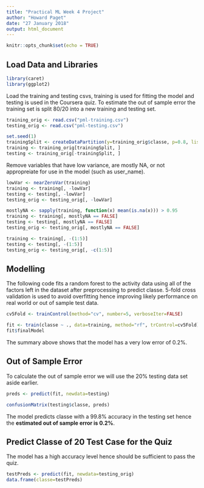 ```yaml
---
title: "Practical ML Week 4 Project"
author: "Howard Paget"
date: "27 January 2018"
output: html_document
---
```


```r
knitr::opts_chunk$set(echo = TRUE)
```

## Load Data and Libraries

```r
library(caret)
library(ggplot2)
```

Load the training and testing csvs, training is used for fitting the model and testing is used in the Coursera quiz. To estimate the out of sample error the training set is split 80/20 into a new training and testing set.  

```r
training_orig <- read.csv("pml-training.csv")
testing_orig <- read.csv("pml-testing.csv")

set.seed(1)
trainingSplit <- createDataPartition(y=training_orig$classe, p=0.8, list=FALSE)
training <- training_orig[trainingSplit, ]
testing <- training_orig[-trainingSplit, ]
```

Remove variables that have low variance, are mostly NA, or not appropreiate for use in the model (such as user_name).

```r
lowVar <- nearZeroVar(training)
training <- training[, -lowVar]
testing <- testing[, -lowVar]
testing_orig <- testing_orig[, -lowVar]

mostlyNA <- sapply(training, function(x) mean(is.na(x))) > 0.95
training <- training[, mostlyNA == FALSE]
testing <- testing[, mostlyNA == FALSE]
testing_orig <- testing_orig[, mostlyNA == FALSE]

training <- training[, -(1:5)]
testing <- testing[, -(1:5)]
testing_orig <- testing_orig[, -c(1:5)]
```

## Modelling

The following code fits a random forest to the activity data using all of the factors left in the dataset after preprocessing to predict classe. 5-fold cross validation is used to avoid overfitting hence improving likely performance on real world or out of sample test data.

```r
cv5Fold <- trainControl(method="cv", number=5, verboseIter=FALSE)

fit <- train(classe ~ ., data=training, method="rf", trControl=cv5Fold)
fit$finalModel
```

The summary above shows that the model has a very low error of 0.2%.

## Out of Sample Error

To calculate the out of sample error we will use the 20% testing data set aside earlier.

```r
preds <- predict(fit, newdata=testing)

confusionMatrix(testing$classe, preds)
```

The model predicts classe with a 99.8% accuracy in the testing set hence the **estimated out of sample error is 0.2%**.

## Predict Classe of 20 Test Case for the Quiz

The model has a high accuracy level hence should be sufficient to pass the quiz.

```r
testPreds <- predict(fit, newdata=testing_orig)
data.frame(classe=testPreds)
```